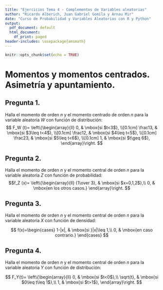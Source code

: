 ---
title: "Ejercicios Tema 4 - Complementos de Variables aleatorias"
author: "Ricardo Alberich, Juan Gabriel Gomila y Arnau Mir"
date: "Curso de Probabilidad y Variables Aleatorias con R y Python"
output:
  pdf_document: default
  html_document:
    df_print: paged
header-includes: \usepackage{amsmath}
---

```{r setup, include=FALSE}
knitr::opts_chunk$set(echo = TRUE)
```

\newcommand\momento{m}
\newcommand{\momentocentral}{\mu}
\newcommand{\FunGenMom}{m}
\newcommand{\FunCar}{\phi}

# Momentos y momentos centrados. Asimetría y apuntamiento.

## Pregunta 1.

 Halla el momento de orden $n$ y el momento centrado de orden $n$ para la variable aleatoria $W$ con función de distribución:
$$
F_W (t)=
\left\{\begin{array}{ll}
0, & \mbox{si $t<3$},
 \\[0.1cm]
\frac13, & \mbox{si $3\leq t<4$},
 \\[0.1cm]
\frac12, & \mbox{si $4\leq t<5$},
 \\[0.1cm] 
\frac23, & \mbox{si $5\leq t<6$},
 \\[0.1cm] 
1, & \mbox{si $t\geq 6$},
\end{array}\right.
$$


## Pregunta 2.

Halla el momento de orden $n$ y el momento central de orden $n$ para la variable aleatoria $Z$ con función de probabilidad:
$$f_Z (x)=
\left\{\begin{array}{ll}
{1\over 3}, & \mbox{si $x=0,1,2$},\\ 0, & \mbox{en los otros
casos.}
\end{array}\right.
$$


## Pregunta 3.

Halla el momento de orden $n$ y el momento central de orden $n$ para la variable aleatoria $X$ con función de densidad:

$$
f(x)=\begin{cases}
1-|x|, & \mbox{si }|x|\leq 1,\\
0, & \mbox{en caso contrario.}
\end{cases}
$$

## Pregunta 4.

Halla el momento de orden $n$ y el momento central de orden $n$ para la variable aleatoria $Y$ con función de distribución:

$$
F_Y(t)=
\left\{\begin{array}{ll}
0, & \mbox{si $t<0$},\\
\sqrt{t}, & \mbox{si $0\leq t\leq 1$},\\ 1, &
\mbox{si $t>1$},
\end{array}\right.
$$

